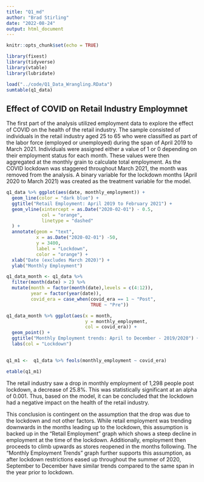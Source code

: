 ```yaml
---
title: "Q1_md"
author: "Brad Stirling"
date: "2022-08-24"
output: html_document
---
```


```r
knitr::opts_chunk$set(echo = TRUE)
```


```r
library(fixest)
library(tidyverse)
library(vtable)
library(lubridate)
```

```r
load("../code/Q1_Data_Wrangling.RData")
sumtable(q1_data)
```

## Effect of COVID on Retail Industry Employmnet

The first part of the analysis utilized employment data to explore the effect of COVID on the health of the retail industry. The sample consisted of individuals in the retail industry aged 25 to 65 who were classified as part of the labor force (employed or unemployed) during the span of April 2019 to March 2021. Individuals were assigned either a value of 1 or 0 depending on their employment status for each month. These values were then aggregated at the monthly grain to calculate total employment. As the COVID lockdown was staggered throughout March 2021, the month was removed from the analysis. A binary variable for the lockdown months (April 2020 to March 2021) was created as the treatment variable for the model.

```r
q1_data %>% ggplot(aes(date, monthly_employment)) +
  geom_line(color = "dark blue") +
  ggtitle("Retail Employment: April 2019 to February 2021") +
  geom_vline(xintercept = as.Date("2020-02-01") - 0.5,
             col = "orange",
             linetype = "dashed"
  ) +
  annotate(geom = "text",
           x = as.Date("2020-02-01") -50,
           y = 3400,
           label = "Lockdown",
           color = "orange") +
  xlab("Date (excludes March 2020)") +
  ylab("Monthly Employment")
```

```r
q1_data_month <- q1_data %>%
  filter(month(date) > 2) %>%
  mutate(month = factor(month(date),levels = c(4:12)),
         year = factor(year(date)),
         covid_era = case_when(covid_era == 1 ~ "Post",
                               TRUE ~ "Pre"))
```

```r
q1_data_month %>% ggplot(aes(x = month, 
                             y = monthly_employment,
                             col = covid_era)) +
  geom_point() + 
  ggtitle("Monthly Employment trends: April to December - 2019/2020") +
  labs(col = "Lockdown")
  
```

```r
q1_m1 <-  q1_data %>% feols(monthly_employment ~ covid_era)

etable(q1_m1)
```
The retail industry saw a drop in monthly employment of 1,298 people post lockdown, a decrease of 25.8%. This was statistically significant at an alpha of 0.001. Thus, based on the model, it can be concluded that the lockdown had a negative impact on the health of the retail industry. 

This conclusion is contingent on the assumption that the drop was due to the lockdown and not other factors. While retail employment was trending downwards in the months leading up to the lockdown, this assumption is backed up in the "Retail Employment" graph which shows a steep decline in employment at the time of the lockdown. Additionally, employment then proceeds to climb upwards as stores reopened in the months following. The "Monthly Employment Trends" graph further supports this assumption, as after lockdown restrictions eased up throughout the summer of 2020, September to December have similar trends compared to the same span in the year prior to lockdown.